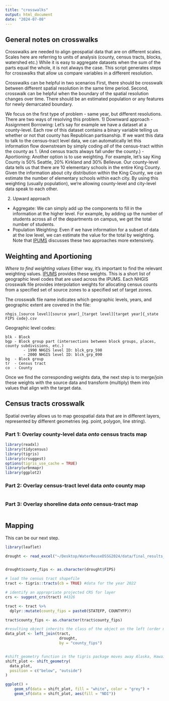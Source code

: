 ```yaml
---
title: "crosswalks"
output: html_document
date: "2024-07-08"
---
```


## General notes on crosswalks
Crosswalks are needed to align geospatial data that are on different scales. Scales here are referring to units of analysis (county, census tracts, blocks, watershed etc.) While it is easy to aggregate datasets when the sum of the parts equal the whole, it is not always the case. This script generates steps for crosswalks that allow us compare variables in a different resolution. 

Crosswalks can be helpful in two scenarios First, there should be crosswalk between different spatial resolution in the same time period. Second, crosswalk can be helpful when the boundary of the spatial resolution changes over time. There should be an estimated population or any features for newly demarcated boundary. 

We focus on the first type of problem - same year, but different resolutions. There are two ways of resolving this problem.
1) Downward approach
- Assignment Borrowing: Let's say for example we have a dataset at a county-level. Each row of this dataset contains a binary variable telling us whether or not that county has Republican partisanship. If we want this data to talk to the census-tract level data, we can automatically let this information flow downstream by simply coding *all* of the census-tract within the county as 1. (And census tracts always fall under the county.)
- Aportioning: Another option is to use weighting. For example, let's say King County is 50% Seattle, 20% Kirkland and 30% Bellevue. Our county-level data tells us that there are 10 elementary schools in the entire King County. Given the information about city distribution within the King County, we can estimate the number of elementary schools within each city. By using this weighting (usually population), we're allowing county-level and city-level data speak to each other.

2) Upward approach
- Aggregate: We can simply add up the components to fill in the information at the higher level. For example, by adding up the number of students across all of the departments on campus, we get the total number of students. 
- Population Weighting: Even if we have information for a subset of data at the low level, we can estimate the value for the total by weighting. Note that [IPUMS](https://www.nhgis.org/geographic-crosswalks) discusses these two approaches more extensively.

## Weighting and Aportioning
*Where to find weighting values*
Either way, it's important to find the relevant weighting values.  [IPUMS](https://www.nhgis.org/geographic-crosswalks#download) provides these weights. This is a short list of geographic level codes that are used across the IPUMS. Each NHGIS crosswalk file provides interpolation weights for allocating census counts from a specified set of source zones to a specified set of target zones.

The crosswalk file name indicates which geographic levels, years, and geographic extent are covered in the file:

    nhgis_[source level][source year]_[target level][target year]{_state FIPS code}.csv

Geographic level codes:

    blk - Block
    bgp - Block group part (intersections between block groups, places, county subdivisions, etc.)
            - 1990 NHGIS level ID: blck_grp_598
            - 2000 NHGIS level ID: blck_grp_090
    bg  - Block group
    tr  - Census tract
    co  - County
    
Once we find the corresponding weights data, the next step is to merge/join these weights with the source data and transform (multiply) them into values that align with the target data. 



## Census tracts crosswalk
Spatial overlay allows us to map geospatial data that are in different layers, represented by different geometries (eg. point, polygon, line string). 

### Part 1: Overlay county-level data *onto* census tracts map
```r
library(readxl)
library(tidycensus)
library(tigris)
library(crsuggest)
options(tigris_use_cache = TRUE)
library(urbnmapr)
library(ggplot2)


```

### Part 2: Overlay census-tract level data *onto* county map
```r


```

### Part 3: Overlay shoreline data *onto* census-tract map
```r


```


## Mapping
This can be our next step.

```r
library(leaflet)

drought <- read_excel("~/Desktop/WaterReuseDSSG2024/data/final_results_dissemination_NDINDC.xlsx")


drought$county_fips <- as.character(drought$FIPS)

# load the census tract shapefile
tract <- tigris::tracts(cb = TRUE) #data for the year 2022

# identify an appropriate projected CRS for layer
crs <- suggest_crs(tract) #4326

tract <- tract %>%
  dplyr::mutate(county_fips = paste0(STATEFP, COUNTYFP))

tract$county_fips <- as.character(tract$county_fips)

#resulting object inherits the class of the object on the left (order matters!)
data_plot <- left_join(tract, 
                        drought, 
                        by = "county_fips") 


#shift_geometry function in the tigris package moves away Alaska, Hawaii, and Puerto Rico
shift_plot <- shift_geometry(
  data_plot,
  position = c("below", "outside")
)

ggplot() +
    geom_sf(data = shift_plot, fill = "white", color = "grey") +
    geom_sf(data = shift_plot, aes(fill = "NDI"))
```

